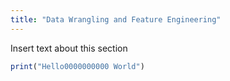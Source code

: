 ```yaml
---
title: "Data Wrangling and Feature Engineering"
---
```


Insert text about this section

```r
print("Hello0000000000 World")
```
